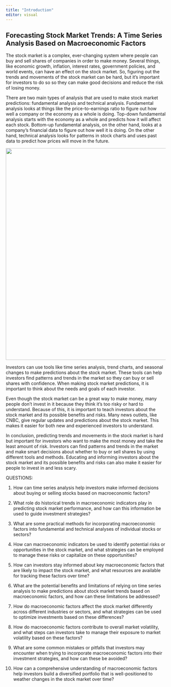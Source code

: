 ```yaml
---
title: "Introduction"
editor: visual
---
```


## Forecasting Stock Market Trends: A Time Series Analysis Based on Macroeconomic Factors

The stock market is a complex, ever-changing system where people can buy and sell shares of companies in order to make money. Several things, like economic growth, inflation, interest rates, government policies, and world events, can have an effect on the stock market. So, figuring out the trends and movements of the stock market can be hard, but it's important for investors to do so so they can make good decisions and reduce the risk of losing money.

There are two main types of analysis that are used to make stock market predictions: fundamental analysis and technical analysis. Fundamental analysis looks at things like the price-to-earnings ratio to figure out how well a company or the economy as a whole is doing. Top-down fundamental analysis starts with the economy as a whole and predicts how it will affect each stock. Bottom-up fundamental analysis, on the other hand, looks at a company's financial data to figure out how well it is doing. On the other hand, technical analysis looks for patterns in stock charts and uses past data to predict how prices will move in the future.

![](IMAGES/STOCK%20MARKET%20ANALYSIS.png){width="666"}

Investors can use tools like time series analysis, trend charts, and seasonal changes to make predictions about the stock market. These tools can help investors find patterns and trends in the market so they can buy or sell shares with confidence. When making stock market predictions, it is important to think about the needs and goals of each investor.

Even though the stock market can be a great way to make money, many people don't invest in it because they think it's too risky or hard to understand. Because of this, it is important to teach investors about the stock market and its possible benefits and risks. Many news outlets, like CNBC, give regular updates and predictions about the stock market. This makes it easier for both new and experienced investors to understand.

In conclusion, predicting trends and movements in the stock market is hard but important for investors who want to make the most money and take the least amount of risk. Investors can find patterns and trends in the market and make smart decisions about whether to buy or sell shares by using different tools and methods. Educating and informing investors about the stock market and its possible benefits and risks can also make it easier for people to invest in and less scary.

QUESTIONS:

1.  How can time series analysis help investors make informed decisions about buying or selling stocks based on macroeconomic factors?

2.  What role do historical trends in macroeconomic indicators play in predicting stock market performance, and how can this information be used to guide investment strategies?

3.  What are some practical methods for incorporating macroeconomic factors into fundamental and technical analyses of individual stocks or sectors?

4.  How can macroeconomic indicators be used to identify potential risks or opportunities in the stock market, and what strategies can be employed to manage these risks or capitalize on these opportunities?

5.  How can investors stay informed about key macroeconomic factors that are likely to impact the stock market, and what resources are available for tracking these factors over time?

6.  What are the potential benefits and limitations of relying on time series analysis to make predictions about stock market trends based on macroeconomic factors, and how can these limitations be addressed?

7.  How do macroeconomic factors affect the stock market differently across different industries or sectors, and what strategies can be used to optimize investments based on these differences?

8.  How do macroeconomic factors contribute to overall market volatility, and what steps can investors take to manage their exposure to market volatility based on these factors?

9.  What are some common mistakes or pitfalls that investors may encounter when trying to incorporate macroeconomic factors into their investment strategies, and how can these be avoided?

10. How can a comprehensive understanding of macroeconomic factors help investors build a diversified portfolio that is well-positioned to weather changes in the stock market over time?
